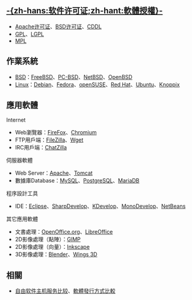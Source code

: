 {{FOSS}}
==[[软件许可证|-{zh-hans:软件许可证;zh-hant:軟體授權}-]]==
*[[Apache许可证|Apache许可证]]、[[BSD许可证|BSD许可证]]、[[通用开发与散布许可证|CDDL]]
*[[GNU通用公共许可证|GPL]]、[[GNU宽通用公共许可证|LGPL]]
*[[Mozilla公共许可证|MPL]]

==作業系統==
*[[BSD|BSD]]：[[FreeBSD|FreeBSD]]、[[PC-BSD|PC-BSD]]、[[NetBSD|NetBSD]]、[[OpenBSD|OpenBSD]]
*[[Linux|Linux]]：[[Debian|Debian]]、[[Fedora|Fedora]]、[[openSUSE|openSUSE]]、[[Red_Hat_Linux|Red Hat]]、[[Ubuntu|Ubuntu]]、[[Knoppix|Knoppix]]

==應用軟體==

;Internet
*Web瀏覽器：[[FireFox|FireFox]]、[[Chromium|Chromium]]
*FTP用戶端：[[FileZilla|FileZilla]]、[[Wget|Wget]]
*IRC用戶端：[[ChatZilla|ChatZilla]]

;伺服器軟體
*Web Server：[[Apache|Apache]]、[[Apache_Tomcat|Tomcat]]
*數據庫Database：[[MySQL|MySQL]]、[[PostgreSQL|PostgreSQL]]、[[MariaDB|MariaDB]]
;程序設計工具
*IDE：[[Eclipse|Eclipse]]、[[SharpDevelop|SharpDevelop]]、[[KDevelop|KDevelop]]、[[MonoDevelop|MonoDevelop]]、[[NetBeans|NetBeans]]

;其它應用軟體
*文書處理：[[OpenOffice.org|OpenOffice.org]]、[[LibreOffice|LibreOffice]]
*2D影像處理（點陣）：[[GIMP|GIMP]]
*2D影像處理（向量）：[[Inkscape|Inkscape]]
*3D影像處理：[[Blender|Blender]]、[[Wings_3D|Wings 3D]]

==相關==
*[[自由软件主机服务比较|自由软件主机服务比较]]、[[軟體發行方式比較|軟體發行方式比較]]